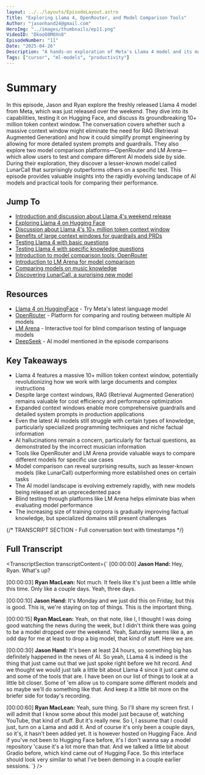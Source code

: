 ```yaml
---
layout: ../../layouts/EpisodeLayout.astro
Title: "Exploring Llama 4, OpenRouter, and Model Comparison Tools"
Author: "jasonhand24@gmail.com"
HeroImg: "../images/thumbnails/ep11.png"
VideoID: "DkooO8M0Xn8"
EpisodeNumber: "11"
Date: "2025-04-26"
Description: "A hands-on exploration of Meta's Llama 4 model and its massive context window, along with testing various AI models using comparison platforms like OpenRouter and LM Arena."
Tags: ["cursor", "ml-models", "productivity"]
---
```


# Summary

In this episode, Jason and Ryan explore the freshly released Llama 4 model from Meta, which was just released over the weekend. They dive into its capabilities, testing it on Hugging Face, and discuss its groundbreaking 10+ million token context window. The conversation covers whether such a massive context window might eliminate the need for RAG (Retrieval Augmented Generation) and how it could simplify prompt engineering by allowing for more detailed system prompts and guardrails. They also explore two model comparison platforms—OpenRouter and LM Arena—which allow users to test and compare different AI models side by side. During their exploration, they discover a lesser-known model called LunarCall that surprisingly outperforms others on a specific test. This episode provides valuable insights into the rapidly evolving landscape of AI models and practical tools for comparing their performance.

## Jump To

- [Introduction and discussion about Llama 4's weekend release](https://youtu.be/DkooO8M0Xn8?t=0)
- [Exploring Llama 4 on Hugging Face](https://youtu.be/DkooO8M0Xn8?t=60)
- [Discussion about Llama 4's 10+ million token context window](https://youtu.be/DkooO8M0Xn8?t=120)
- [Benefits of large context windows for guardrails and PRDs](https://youtu.be/DkooO8M0Xn8?t=240)
- [Testing Llama 4 with basic questions](https://youtu.be/DkooO8M0Xn8?t=300)
- [Testing Llama 4 with specific knowledge questions](https://youtu.be/DkooO8M0Xn8?t=480)
- [Introduction to model comparison tools: OpenRouter](https://youtu.be/DkooO8M0Xn8?t=900)
- [Introduction to LM Arena for model comparison](https://youtu.be/DkooO8M0Xn8?t=1260)
- [Comparing models on music knowledge](https://youtu.be/DkooO8M0Xn8?t=1380)
- [Discovering LunarCall, a surprising new model](https://youtu.be/DkooO8M0Xn8?t=1440)

## Resources

- [Llama 4 on HuggingFace](https://huggingface.co/meta-llama/Meta-Llama-3-8B-Instruct) - Try Meta's latest language model
- [OpenRouter](https://openrouter.ai/) - Platform for comparing and routing between multiple AI models
- [LM Arena](https://lmarena.ai/) - Interactive tool for blind comparison testing of language models
- [DeepSeek](https://deepseek.ai/) - AI model mentioned in the episode comparisons

## Key Takeaways

- Llama 4 features a massive 10+ million token context window, potentially revolutionizing how we work with large documents and complex instructions
- Despite large context windows, RAG (Retrieval Augmented Generation) remains valuable for cost efficiency and performance optimization
- Expanded context windows enable more comprehensive guardrails and detailed system prompts in production applications
- Even the latest AI models still struggle with certain types of knowledge, particularly specialized programming techniques and niche factual information
- AI hallucinations remain a concern, particularly for factual questions, as demonstrated by the incorrect musician information
- Tools like OpenRouter and LM Arena provide valuable ways to compare different models for specific use cases
- Model comparison can reveal surprising results, such as lesser-known models (like LunarCall) outperforming more established ones on certain tasks
- The AI model landscape is evolving extremely rapidly, with new models being released at an unprecedented pace
- Blind testing through platforms like LM Arena helps eliminate bias when evaluating model performance
- The increasing size of training corpora is gradually improving factual knowledge, but specialized domains still present challenges

{/* TRANSCRIPT SECTION - Full conversation text with timestamps */}
<h2>Full Transcript</h2>

<TranscriptSection transcriptContent={`
[00:00:00] **Jason Hand:** Hey, Ryan. What's up? 

[00:00:03] **Ryan MacLean:** Not much. It feels like it's just been a little while this time. Only like a couple days. Yeah, three days. 

[00:00:10] **Jason Hand:** It's Monday and we just did this on Friday, but this is good. This is, we're staying on top of things. This is the important thing. 

[00:00:15] **Ryan MacLean:** Yeah, on that note, like I, I thought I was doing good watching the news during the week, but I didn't think there was going to be a model dropped over the weekend. Yeah, Saturday seems like a, an odd day for me at least to drop a big model, that kind of stuff. Here we are.

[00:00:30] **Jason Hand:** It's been at least 24 hours, so something big has definitely happened in the news of AI. So yeah, LLama 4 is indeed is the thing that just came out that we just spoke right before we hit record. And we thought we would just talk a little bit about Llama 4 since it just came out and some of the tools that are. I have been on our list of things to look at a little bit closer. Some of 'em allow us to compare some different models and so maybe we'll do something like that. And keep it a little bit more on the briefer side for today's recording.

[00:00:60] **Ryan MacLean:** Yeah, sure thing. So I'll share my screen first. I will admit that I know some about this model just because of, watching YouTube, that kind of stuff. But it's really new. So I, I assume that I could just, turn on a Lama and add it. And of course it's only been a couple days, so it's, it hasn't been added yet. It is however hosted on Hugging Face. And if you've not been to Hugging Face before, it's I don't wanna say a model repository 'cause it's a lot more than that. And we talked a little bit about Gradio before, which kind came out of Hugging Face. So this interface should look very similar to what I've been demoing in a couple earlier sessions.
`} />

